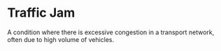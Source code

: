 # Traffic Jam

A condition where there is excessive congestion in a transport network, often due to high volume of vehicles.